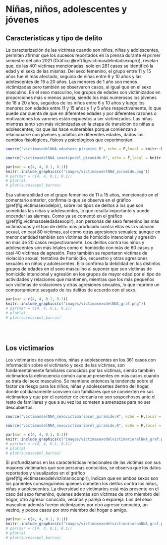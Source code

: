 # Niñas, niños, adolescentes y jóvenes

## Características y tipo de delito

<!---BLOCK_MULTICOL_START--->


La caracterización de las víctimas cuando son niños, niñas y adolescentes, permiten afirmar que los sucesos reportados en la prensa durante el primer semestre del año 2021 (Gráfico \@ref(fig:victimasdeledadsexopir)), revelan que, de las 401 víctimas mencionadas, solo en 281 casos se identificó la edad y el sexo de las mismas. Del sexo femenino, el grupo entre 11 y 15 años fue el más afectado, seguido de niñas entre 6 y 10 años  y las adolescentes de 16 a 20 años. Las menores de 1 año son menos victimizadas pero también se observaron casos, al igual que en el sexo masculino. En el sexo masculino, los grupos de edades son victimizados en proporciones más o menos pareja, siendo los más numerosos los jóvenes de 16 a 20 años, seguidos de los niños entre 6 y 10 años y luego los menores con edades entre 11 y 15 años y 1 y 5 años respectivamente, lo que puede dar cuenta de que en diferentes edades y  por diferentes razones o motivaciones los varones están expuestos a ser victimizados. Las niñas mientras tanto son más victimizadas en la etapa de transición de niñas a adolescentes, los que las hace vulnerables porque comienzan a relacionarse con jóvenes y adultos de diferentes edades, dados los cambios fisiológicos, físicos y psicológicos que experimentan. 

```r
source("victimasodelNNA_edadsexo_piramide.R", echo = F,local = knitr::knit_global())
```

```r
source("victimasdelNNA_sexotipodel_piramide.R", echo = F,local = knitr::knit_global())
```

```r
par(mar = c(4, 4, 0.1, 0.1))
knitr::include_graphics(c("images/victimasodelNNA_piramide.png"))
# par(mar = c(4, 4, 0.1, 0.1))
# plot(a)
# plot(sucesospol_barras)
```

Esa vulnerabilidad en el grupo femenino de 11 a 15 años, mencionado en el comentario anterior, confirma lo que se observa en el gráfico \@ref(fig:victimasexodelpir), sobre los tipos de delitos a los que son sometidas las niñas y adolescentes, lo que resulta importante y puede encender las alarmas. Como ya se comentó en el gráfico \@ref(fig:victimasdeledadsexopir), son personas del sexo femenino las más victimizadas y el tipo de delito más producido contra ellas es la violación sexual, en casi 80 víctimas, así como otras agresiones sexuales; aunque en menor cantidad  también son víctimas de homicidio intencional y agresión en más de 20 casos respectivamente. Los delitos contra los niños y adolescentes son más letales como el homicidio con más de 60 casos y casi 40 víctimas de agresión. Pero también se reportaron víctimas de violación sexual, tentativa de homicidio, secuestro y otras agresiones sexuales en niños y adolescentes. Ello confirma la debilidad en los distintos grupos de edades en el sexo masculino al suponer que son víctimas de homicidio intencional y agresión en los grupos de mayor edad por el tipo de actividades y relaciones que mantienen, mientras que los más pequeños son víctimas de violaciones y otras agresiones sexuales, lo que imprime un comportamiento sesgado de los delitos de acuerdo con el sexo.

```r
par(mar = c(4, 4, 0.1, 0.1))
knitr::include_graphics(c("images/victimasexodelNNA_graf.png"))
# par(mar = c(4, 4, 0.1, 0.1))
# plot(a)
# plot(sucesospol_barras)
```


<!---BLOCK_MULTICOL_STOP{widths: [3,3], space: 0.2, sep: true}--->

<br>
<br>

## Los victimarios

<!---BLOCK_MULTICOL_START--->


Los victimarios de esos niños, niñas y adolescentes en los 361 casos con información sobre el victimario y sexo de las víctimas, son fundamentalmente familiares conocidos por las víctimas, siendo también victimarios la delincuencia común aunque presentes en más casos cuando se trata del sexo masculino. Se mantiene entonces la tendencia sobre el factor de riesgo para los niños, niñas y adolescentes dentro del hogar, donde cotidianamente conviven con familiares que se convierten en sus victimarios y que por el carácter de cercanía no son sospechosos ante el resto de familiares y que a su vez los someten a amenazas para no ser descubiertos. 

```r
source("victimasdelNNA_sexovictimariocon_piramide.R", echo = F,local = knitr::knit_global())
```


```r
source("victimasdelNNA_sexovictimariorel_piramide.R", echo = F,local = knitr::knit_global())
```

```r
par(mar = c(4, 4, 0.1, 0.1))
knitr::include_graphics(c("images/victimasexodelvictimariorelNNA_graf.png"))
# par(mar = c(4, 4, 0.1, 0.1))
# plot(a)
# plot(sucesospol_barras)
```

Si profundizamos en las características relacionales de las víctimas con sus mayores victimarios que son personas conocidas, se observa que los datos reportados y visualizados en el gráfico \@ref(fig:victimasexodelvictimarioconpir), indican que en ambos sexos son los parientes consanguíneos quienes cometen los delitos contra los niños, niñas y adolescentes. La diversidad de victimarios está más presente en el caso del sexo femenino, quienes además son víctimas de otro miembro del hogar, otro agresor conocido, vecinos y pareja o expareja. Los del sexo masculino además fueron victimizados por otro agresor conocido, un vecino, y pocos casos por otro miembro del hogar o amigo.

```r
par(mar = c(4, 4, 0.1, 0.1))
knitr::include_graphics(c("images/victimasexodelvictimarioconNNA_graf.png"))
# par(mar = c(4, 4, 0.1, 0.1))
# plot(a)
# plot(sucesospol_barras)
```


<!---BLOCK_MULTICOL_STOP{widths: [3,3], space: 0.2, sep: true}--->

